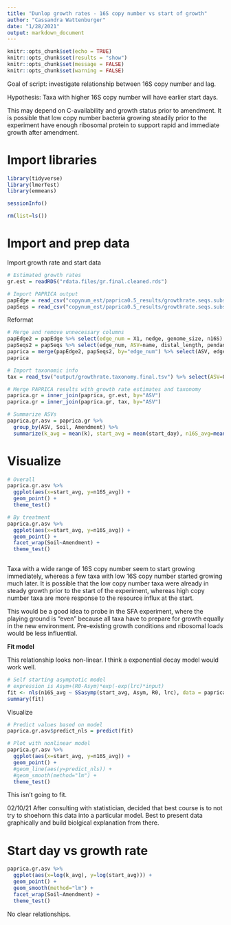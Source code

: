 ```yaml
---
title: "Dunlop growth rates - 16S copy number vs start of growth"
author: "Cassandra Wattenburger"
date: "1/28/2021"
output: markdown_document
---
```


```r
knitr::opts_chunk$set(echo = TRUE)
knitr::opts_chunk$set(results = "show")
knitr::opts_chunk$set(message = FALSE)
knitr::opts_chunk$set(warning = FALSE)
```

Goal of script: investigate relationship between 16S copy number and lag.

Hypothesis: Taxa with higher 16S copy number will have earlier start days.

This may depend on C-availability and growth status prior to amendment. It is possible that low copy number bacteria growing steadily prior to the experiment have enough ribosomal protein to support rapid and immediate growth after amendment.

# Import libraries

```r
library(tidyverse)
library(lmerTest)
library(emmeans)

sessionInfo()

rm(list=ls())
```

# Import and prep data

Import growth rate and start data

```r
# Estimated growth rates
gr.est = readRDS("rdata.files/gr.final.cleaned.rds")

# Import PAPRICA output
papEdge = read_csv("copynum_est/paprica0.5_results/growthrate.seqs.subset.bacteria.edge_data.csv")
papSeqs = read_csv("copynum_est/paprica0.5_results/growthrate.seqs.subset.bacteria.combined_16S.bacteria.tax.clean.unique.align.csv")
```

Reformat

```r
# Merge and remove unnecessary columns
papEdge2 = papEdge %>% select(edge_num = X1, nedge, genome_size, n16S)
papSeqs2 = papSeqs %>% select(edge_num, ASV=name, distal_length, pendant_length)
paprica = merge(papEdge2, papSeqs2, by="edge_num") %>% select(ASV, edge_num, nedge, distal_length, pendant_length, genome_size, n16S)
paprica

# Import taxonomic info
tax = read_tsv("output/growthrate.taxonomy.final.tsv") %>% select(ASV=OTU, everything())

# Merge PAPRICA results with growth rate estimates and taxonomy
paprica.gr = inner_join(paprica, gr.est, by="ASV")
paprica.gr = inner_join(paprica.gr, tax, by="ASV")

# Summarize ASVs
paprica.gr.asv = paprica.gr %>% 
  group_by(ASV, Soil, Amendment) %>% 
  summarize(k_avg = mean(k), start_avg = mean(start_day), n16S_avg=mean(n16S))
```

# Visualize

```r
# Overall
paprica.gr.asv %>%
  ggplot(aes(x=start_avg, y=n16S_avg)) +
  geom_point() +
  theme_test() 

# By treatment
paprica.gr.asv %>%
  ggplot(aes(x=start_avg, y=n16S_avg)) +
  geom_point() +
  facet_wrap(Soil~Amendment) +
  theme_test() 
  
```

Taxa with a wide range of 16S copy number seem to start growing immediately, whereas a few taxa with low 16S copy number started growing much later. It is possible that the low copy number taxa were already in steady growth prior to the start of the experiment, whereas high copy number taxa are more response to the resource influx at the start.

This would be a good idea to probe in the SFA experiment, where the playing ground is "even" because all taxa have to prepare for growth equally in the new environment. Pre-existing growth conditions and ribosomal loads would be less influential.

**Fit model**

This relationship looks non-linear. I think a exponential decay model would work well.

```r
# Self starting asymptotic model
# expression is Asym+(R0-Asym)*exp(-exp(lrc)*input)
fit <- nls(n16S_avg ~ SSasymp(start_avg, Asym, R0, lrc), data = paprica.gr.asv)
summary(fit)
```

Visualize

```r
# Predict values based on model
paprica.gr.asv$predict_nls = predict(fit)

# Plot with nonlinear model
paprica.gr.asv %>%
  ggplot(aes(x=start_avg, y=n16S_avg)) +
  geom_point() +
  #geom_line(aes(y=predict_nls)) +
  #geom_smooth(method="lm") +
  theme_test() 
```

This isn't going to fit.

02/10/21
After consulting with statistician, decided that best course is to not try to shoehorn this data into a particular model. Best to present data graphically and build biolgical explanation from there.

# Start day vs growth rate

```r
paprica.gr.asv %>%
  ggplot(aes(x=log(k_avg), y=log(start_avg))) +
  geom_point() +
  geom_smooth(method="lm") +
  facet_wrap(Soil~Amendment) +
  theme_test()
```

No clear relationships.


